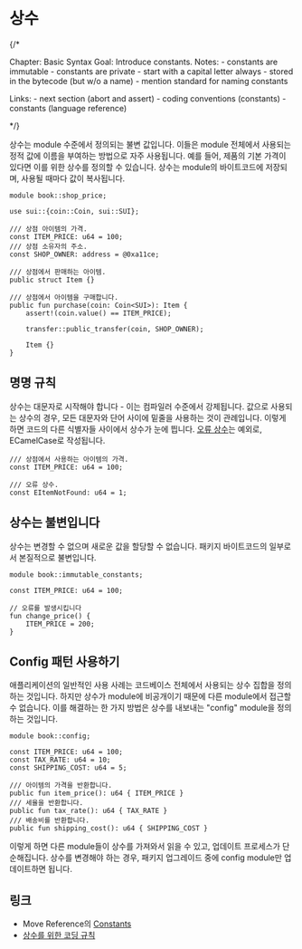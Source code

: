 # 상수

{/*

Chapter: Basic Syntax
Goal: Introduce constants.
Notes:
    - constants are immutable
    - constants are private
    - start with a capital letter always
    - stored in the bytecode (but w/o a name)
    - mention standard for naming constants

Links:
    - next section (abort and assert)
    - coding conventions (constants)
    - constants (language reference)

 */}

상수는 module 수준에서 정의되는 불변 값입니다. 이들은 module 전체에서 사용되는 정적 값에 이름을 부여하는 방법으로 자주 사용됩니다. 예를 들어, 제품의 기본 가격이 있다면 이를 위한 상수를 정의할 수 있습니다. 상수는 module의 바이트코드에 저장되며, 사용될 때마다 값이 복사됩니다.

```move
module book::shop_price;

use sui::{coin::Coin, sui::SUI};

/// 상점 아이템의 가격.
const ITEM_PRICE: u64 = 100;
/// 상점 소유자의 주소.
const SHOP_OWNER: address = @0xa11ce;

/// 상점에서 판매하는 아이템.
public struct Item {}

/// 상점에서 아이템을 구매합니다.
public fun purchase(coin: Coin<SUI>): Item {
    assert!(coin.value() == ITEM_PRICE);

    transfer::public_transfer(coin, SHOP_OWNER);

    Item {}
}
```

## 명명 규칙

상수는 대문자로 시작해야 합니다 - 이는 컴파일러 수준에서 강제됩니다. 값으로 사용되는 상수의 경우, 모든 대문자와 단어 사이에 밑줄을 사용하는 것이 관례입니다. 이렇게 하면 코드의 다른 식별자들 사이에서 상수가 눈에 띕니다. [오류 상수](./assert-and-abort#error-constants)는 예외로, ECamelCase로 작성됩니다.

```move
/// 상점에서 사용하는 아이템의 가격.
const ITEM_PRICE: u64 = 100;

/// 오류 상수.
const EItemNotFound: u64 = 1;
```

## 상수는 불변입니다

상수는 변경할 수 없으며 새로운 값을 할당할 수 없습니다. 패키지 바이트코드의 일부로서 본질적으로 불변입니다.

```move
module book::immutable_constants;

const ITEM_PRICE: u64 = 100;

// 오류를 발생시킵니다
fun change_price() {
    ITEM_PRICE = 200;
}
```

## Config 패턴 사용하기

애플리케이션의 일반적인 사용 사례는 코드베이스 전체에서 사용되는 상수 집합을 정의하는 것입니다. 하지만 상수가 module에 비공개이기 때문에 다른 module에서 접근할 수 없습니다. 이를 해결하는 한 가지 방법은 상수를 내보내는 "config" module을 정의하는 것입니다.

```move
module book::config;

const ITEM_PRICE: u64 = 100;
const TAX_RATE: u64 = 10;
const SHIPPING_COST: u64 = 5;

/// 아이템의 가격을 반환합니다.
public fun item_price(): u64 { ITEM_PRICE }
/// 세율을 반환합니다.
public fun tax_rate(): u64 { TAX_RATE }
/// 배송비를 반환합니다.
public fun shipping_cost(): u64 { SHIPPING_COST }
```

이렇게 하면 다른 module들이 상수를 가져와서 읽을 수 있고, 업데이트 프로세스가 단순해집니다. 상수를 변경해야 하는 경우, 패키지 업그레이드 중에 config module만 업데이트하면 됩니다.

## 링크

- Move Reference의 [Constants](./../../reference/constants)
- [상수를 위한 코딩 규칙](./../guides/code-quality-checklist#regular-constant-are-all_caps)